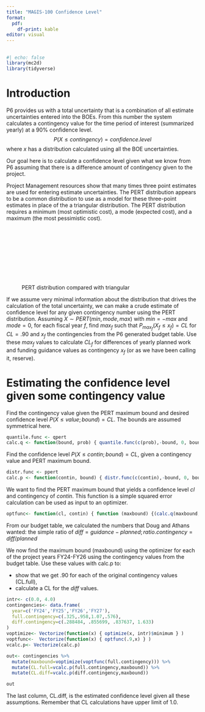 ```yaml
---
title: "MAGIS-100 Confidence Level"
format: 
  pdf:
    df-print: kable
editor: visual
---
```


## 

```r
#| echo: false
library(mc2d)
library(tidyverse)
```

# Introduction

P6 provides us with a total uncertainty that is a combination of all estimate uncertainties entered into the BOEs. From this number the system calculates a contingency value for the time period of interest (summarized yearly) at a 90% confidence level. 
$$P(X \le contingency) = confidence.level$$ where $x$ has a distribution calculated using all the BOE uncertainties.

Our goal here is to calculate a confidence level given what we know from P6 assuming that there is a difference amount of contingency given to the project.

Project Management resources show that many times three point estimates are used for entering estimate uncertainties. The PERT distribution\footnote{https://en.wikipedia.org/wiki/PERT\_distribution} appears to be a common distribution to use as a model for these three-point estimates in place of the a triangular distribution. The PERT distribution requires a minimum (most optimistic cost), a mode (expected cost), and a maximum (the most pessimistic cost).

![PERT distribution compared with triangular \footnote{https://project-management.info/wp-content/uploads/2020/01/PERT-Triangular-Probability-Density-Curve-1024x540.jpg}](C:/Users/jimk/OneDrive%20-%20Fermi%20National%20Accelerator%20Laboratory/Documents/MAGIS-100/read_stuff/pert-dist-crop.pdf){width="70%"}

If we assume very minimal information about the distribution that drives the calculation of the total uncertainty, we can make a crude estimate of confidence level for any given contingency number using the PERT distribution. Assuming $X \sim PERT(min, mode, max)$ with $min=-max$ and $mode=0$, for each fiscal year $f$, find $max_f$ such that $P_{max_f}(X_{f} \le x_{f}) = CL$ for $CL=.90$ and $x_f$ the contingencies from the P6 generated budget table. Use these $max_f$ values to calculate $CL_f$ for differences of yearly planned work and funding guidance values as contingency $x_f$ (or as we have been calling it, reserve)\footnote{This notation is sloppy}.    

# Estimating the confidence level given some contingency value

Find the contingency value given the PERT maximum bound and desired confidence level $P(X \le value; bound)=CL$. The bounds are assumed symmetrical here.

```r
quantile.func <- qpert
calc.q <- function(bound, prob) { quantile.func(c(prob),-bound, 0, bound) }
```

Find the confidence level $P(X \le contin; bound) = CL$, given a contingency value and PERT maximum bound.

```r
distr.func <- ppert
calc.p <- function(contin, bound) { distr.func(c(contin),-bound, 0, bound) }
```

We want to find the PERT maximum bound that yields a confidence level $cl$ and contingency of $contin$. This function is a simple squared error calculation can be used as input to an optimizer.

```r
optfunc<- function(cl, contin) { function (maxbound) {(calc.q(maxbound,cl)-contin)^2} }
```

From our budget table, we calculated the numbers that Doug and Athans wanted: the simple ratio of $diff = guidance-planned; ratio.contingency = diff / planned$

We now find the maximum bound (maxbound) using the optimizer for each of the project years FY24-FY26 using the contingency values from the budget table. Use these values with calc.p to:

-   show that we get .90 for each of the original contingency values (CL.full),
-   calculate a CL for the $diff$ values.

```r
intr<- c(0.0, 4.0)
contingencies<- data.frame(
  year=c('FY24','FY25','FY26','FY27'), 
  full.contingency=c(.325,.958,1.07,.576),
  diff.contingency=c(.288484, .855699, .837637, 1.633)
)
voptimize<- Vectorize(function(x) { optimize(x, intr)$minimum } )
voptfunc<-  Vectorize(function(x) { optfunc(.9,x) } )
vcalc.p<- Vectorize(calc.p)

out<- contingencies %>%
  mutate(maxbound=voptimize(voptfunc(full.contingency))) %>%
  mutate(CL.full=vcalc.p(full.contingency,maxbound)) %>%
  mutate(CL.diff=vcalc.p(diff.contingency,maxbound))

out
```

The last column, CL.diff, is the estimated confidence level given all these assumptions.  Remember that CL calculations have upper limit of 1.0.

```r

```
